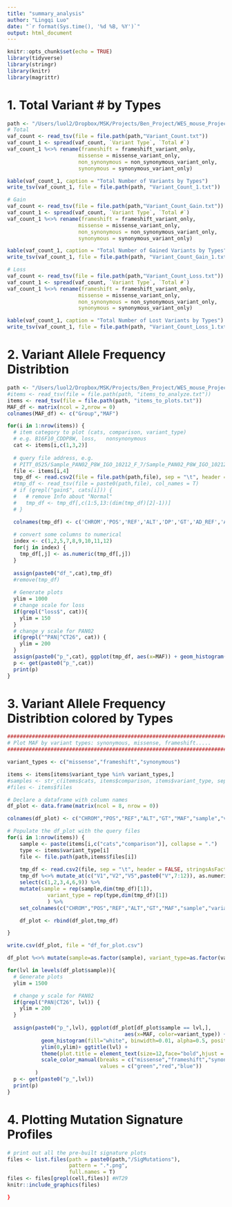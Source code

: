 ```yaml
---
title: "summary_analysis"
author: "Lingqi Luo"
date: "`r format(Sys.time(), '%d %B, %Y')`"
output: html_document
---
```


```r
knitr::opts_chunk$set(echo = TRUE)
library(tidyverse)
library(stringr)
library(knitr)
library(magrittr)
```
# 1. Total Variant # by Types
#############################################
```r
path <- "/Users/luol2/Dropbox/MSK/Projects/Ben_Project/WES_mouse_Project_10212_F/"
# Total
vaf_count <- read_tsv(file = file.path(path,"Variant_Count.txt"))
vaf_count_1 <- spread(vaf_count, `Variant Type`, `Total #`)
vaf_count_1 %<>% rename(frameshift = frameshift_variant_only, 
                       missense = missense_variant_only, 
                       non_synonymous = non_synonymous_variant_only,
                       synonymous = synonymous_variant_only) 

kable(vaf_count_1, caption = "Total Number of Variants by Types")
write_tsv(vaf_count_1, file = file.path(path, "Variant_Count_1.txt"))

# Gain
vaf_count <- read_tsv(file = file.path(path,"Variant_Count_Gain.txt"))
vaf_count_1 <- spread(vaf_count, `Variant Type`, `Total #`)
vaf_count_1 %<>% rename(frameshift = frameshift_variant_only, 
                       missense = missense_variant_only, 
                       non_synonymous = non_synonymous_variant_only,
                       synonymous = synonymous_variant_only) 

kable(vaf_count_1, caption = "Total Number of Gained Variants by Types")
write_tsv(vaf_count_1, file = file.path(path, "Variant_Count_Gain_1.txt"))

# Loss
vaf_count <- read_tsv(file = file.path(path,"Variant_Count_Loss.txt"))
vaf_count_1 <- spread(vaf_count, `Variant Type`, `Total #`)
vaf_count_1 %<>% rename(frameshift = frameshift_variant_only, 
                       missense = missense_variant_only, 
                       non_synonymous = non_synonymous_variant_only,
                       synonymous = synonymous_variant_only) 

kable(vaf_count_1, caption = "Total Number of Lost Variants by Types")
write_tsv(vaf_count_1, file = file.path(path, "Variant_Count_Loss_1.txt"))


```

# 2. Variant Allele Frequency Distribtion 
##########################################################
```r

path <- "/Users/luol2/Dropbox/MSK/Projects/Ben_Project/WES_mouse_Project_10212_F/"
#items <- read_tsv(file = file.path(path, "items_to_analyze.txt"))
items <- read_tsv(file = file.path(path, "items_to_plots.txt"))
MAF_df <- matrix(ncol = 2,nrow = 0)
colnames(MAF_df) <- c("Group","MAF")

for(i in 1:nrow(items)) {
  # item category to plot (cats, comparison, variant_type)
  # e.g. B16F10_CDDP8W,	loss,	nonsynonymous
  cat <- items[i,c(1,3,2)] 
  
  # query file address, e.g.
  # PITT_0525/Sample_PAN02_P8W_IGO_10212_F_7/Sample_PAN02_P8W_IGO_10212_F_7.aligned.duplicates_marked.recalibrated.filtered.w.C57BL_6NJ.normal.rm_MGP_snps_indels.singleSample.PASSOnly.VEP.ann.altAD4_AF0.01_MBQ20_MMQ50_MPOS5.synonymous_variant_only.query
  file <- items[i,4] 
  tmp_df <- read.csv2(file = file.path(path,file), sep = "\t", header = FALSE, stringsAsFactors = FALSE)
  #tmp_df <- read_tsv(file = paste0(path,file), col_names = T)
  # if (grepl("gain$", cats[i])) {
  #   # remove Info about "Normal"
  #   tmp_df <- tmp_df[,c(1:5,13:(dim(tmp_df)[2]-1))]
  # }

  colnames(tmp_df) <- c('CHROM','POS','REF','ALT','DP','GT','AD_REF','AD_ALT','MAF','MBQ','MMQ','MPOS')
  
  # convert some columns to numerical
  index <- c(1,2,5,7,8,9,10,11,12)
  for(j in index) {
    tmp_df[,j] <- as.numeric(tmp_df[,j])
  }
  
  assign(paste0("df_",cat),tmp_df)
  #remove(tmp_df)
  
  # Generate plots
  ylim = 1000
  # change scale for loss
  if(grepl("loss$", cat)){
    ylim = 150
  }
  # change y scale for PAN02
  if(grepl("^PAN|^CT26", cat)) {
    ylim = 200
  }
  assign(paste0("p_",cat), ggplot(tmp_df, aes(x=MAF)) + geom_histogram(color="black", fill="white", binwidth=0.01) + ylim(0,ylim) + ggtitle(cat) + theme(plot.title = element_text(size=16,face="bold",hjust = 0.5)))
  p <- get(paste0("p_",cat))
  print(p)
}


```

# 3. Variant Allele Frequency Distribtion colored by Types
##########################################################
```r
############################################################################
# Plot MAF by variant types: synonymous, missense, frameshift.....
#############################################################################

variant_types <- c("missense","frameshift","synonymous")

items <- items[items$variant_type %in% variant_types,]
#samples <- str_c(items$cats, items$comparison, items$variant_type, sep = ".")
#files <- items$files

# Declare a dataframe with column names
df_plot <- data.frame(matrix(ncol = 8, nrow = 0))

colnames(df_plot) <- c("CHROM","POS","REF","ALT","GT","MAF","sample","variant_type")

# Populate the df_plot with the query files
for(i in 1:nrow(items)) {
    sample <- paste(items[i,c("cats","comparison")], collapse = ".")
    type <- items$variant_type[i] 
    file <- file.path(path,items$files[i])
    
    tmp_df <- read.csv2(file, sep = "\t", header = FALSE, stringsAsFactors = FALSE)
    tmp_df %<>% mutate_at(c("V1","V2","V5",paste0("V",7:12)), as.numeric) %>%
    select(c(1,2,3,4,6,9)) %>% 
    mutate(sample = rep(sample,dim(tmp_df)[1]), 
             variant_type = rep(type,dim(tmp_df)[1])
             ) %>%
    set_colnames(c("CHROM","POS","REF","ALT","GT","MAF","sample","variant_type"))

    df_plot <- rbind(df_plot,tmp_df)

}

write.csv(df_plot, file = "df_for_plot.csv")

df_plot %<>% mutate(sample=as.factor(sample), variant_type=as.factor(variant_type))

for(lvl in levels(df_plot$sample)){
  # Generate plots
  ylim = 1500

  # change y scale for PAN02
  if(grepl("PAN|CT26", lvl)) {
    ylim = 200
  }
    
  assign(paste0("p_",lvl), ggplot(df_plot[df_plot$sample == lvl,], 
                                      aes(x=MAF, color=variant_type)) + 
           geom_histogram(fill="white", binwidth=0.01, alpha=0.5, position="stack") + 
           ylim(0,ylim)+ ggtitle(lvl) + 
           theme(plot.title = element_text(size=12,face="bold",hjust = 0.5)) +
           scale_color_manual(breaks = c("missense","frameshift","synonymous"),
                              values = c("green","red","blue"))
         )
  p <- get(paste0("p_",lvl))
  print(p)
}  


```
# 4. Plotting Mutation Signature Profiles 
##########################################################

```r
# print out all the pre-built signature plots
files <- list.files(path = paste0(path,"/SigMutations"),
                    pattern = ".*.png",
                    full.names = T)
files <- files[grepl(cell,files)] #HT29
knitr::include_graphics(files)

}
```





